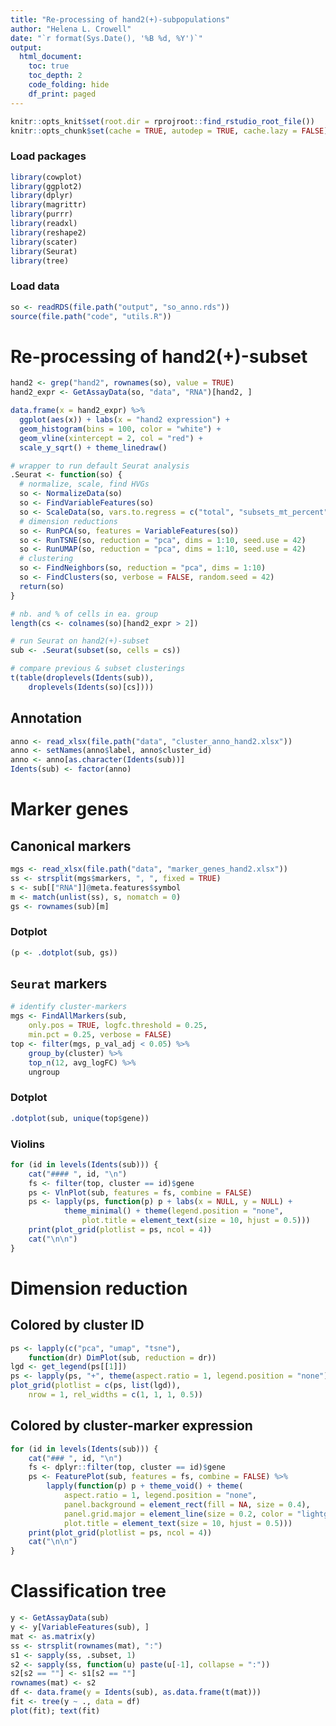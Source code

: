```yaml
---
title: "Re-processing of hand2(+)-subpopulations"
author: "Helena L. Crowell"
date: "`r format(Sys.Date(), '%B %d, %Y')`"
output: 
  html_document:
    toc: true
    toc_depth: 2
    code_folding: hide
    df_print: paged
---
```


```r
knitr::opts_knit$set(root.dir = rprojroot::find_rstudio_root_file())
knitr::opts_chunk$set(cache = TRUE, autodep = TRUE, cache.lazy = FALSE)
```

### Load packages

```r
library(cowplot)
library(ggplot2)
library(dplyr)
library(magrittr)
library(purrr)
library(readxl)
library(reshape2)
library(scater)
library(Seurat)
library(tree)
```

### Load data

```r
so <- readRDS(file.path("output", "so_anno.rds"))
source(file.path("code", "utils.R"))
```

# Re-processing of hand2(+)-subset

```r
hand2 <- grep("hand2", rownames(so), value = TRUE)
hand2_expr <- GetAssayData(so, "data", "RNA")[hand2, ]

data.frame(x = hand2_expr) %>% 
  ggplot(aes(x)) + labs(x = "hand2 expression") +
  geom_histogram(bins = 100, color = "white") +
  geom_vline(xintercept = 2, col = "red") +
  scale_y_sqrt() + theme_linedraw()
```

```r
# wrapper to run default Seurat analysis
.Seurat <- function(so) {
  # normalize, scale, find HVGs
  so <- NormalizeData(so)
  so <- FindVariableFeatures(so)
  so <- ScaleData(so, vars.to.regress = c("total", "subsets_mt_percent"))
  # dimension reductions
  so <- RunPCA(so, features = VariableFeatures(so))
  so <- RunTSNE(so, reduction = "pca", dims = 1:10, seed.use = 42)
  so <- RunUMAP(so, reduction = "pca", dims = 1:10, seed.use = 42)
  # clustering
  so <- FindNeighbors(so, reduction = "pca", dims = 1:10)
  so <- FindClusters(so, verbose = FALSE, random.seed = 42)
  return(so)
}
```

```r
# nb. and % of cells in ea. group
length(cs <- colnames(so)[hand2_expr > 2])

# run Seurat on hand2(+)-subset
sub <- .Seurat(subset(so, cells = cs))

# compare previous & subset clusterings
t(table(droplevels(Idents(sub)), 
    droplevels(Idents(so)[cs])))
```

## Annotation

```r
anno <- read_xlsx(file.path("data", "cluster_anno_hand2.xlsx"))
anno <- setNames(anno$label, anno$cluster_id)
anno <- anno[as.character(Idents(sub))]
Idents(sub) <- factor(anno)
```

# Marker genes

## Canonical markers

```r
mgs <- read_xlsx(file.path("data", "marker_genes_hand2.xlsx"))
ss <- strsplit(mgs$markers, ", ", fixed = TRUE)
s <- sub[["RNA"]]@meta.features$symbol
m <- match(unlist(ss), s, nomatch = 0)
gs <- rownames(sub)[m]
```

### Dotplot

```r
(p <- .dotplot(sub, gs))
```

## `Seurat` markers

```r
# identify cluster-markers
mgs <- FindAllMarkers(sub,
    only.pos = TRUE, logfc.threshold = 0.25, 
    min.pct = 0.25, verbose = FALSE)
top <- filter(mgs, p_val_adj < 0.05) %>% 
    group_by(cluster) %>% 
    top_n(12, avg_logFC) %>% 
    ungroup
```

### Dotplot

```r
.dotplot(sub, unique(top$gene))
```

### Violins {.tabset}

```r
for (id in levels(Idents(sub))) {
    cat("#### ", id, "\n")
    fs <- filter(top, cluster == id)$gene
    ps <- VlnPlot(sub, features = fs, combine = FALSE)
    ps <- lapply(ps, function(p) p + labs(x = NULL, y = NULL) + 
            theme_minimal() + theme(legend.position = "none", 
                plot.title = element_text(size = 10, hjust = 0.5)))
    print(plot_grid(plotlist = ps, ncol = 4))
    cat("\n\n")
}
```

# Dimension reduction

## Colored by cluster ID

```r
ps <- lapply(c("pca", "umap", "tsne"), 
    function(dr) DimPlot(sub, reduction = dr))
lgd <- get_legend(ps[[1]])
ps <- lapply(ps, "+", theme(aspect.ratio = 1, legend.position = "none"))
plot_grid(plotlist = c(ps, list(lgd)),
    nrow = 1, rel_widths = c(1, 1, 1, 0.5))
```

## Colored by cluster-marker expression {.tabset}

```r
for (id in levels(Idents(sub))) {
    cat("### ", id, "\n")
    fs <- dplyr::filter(top, cluster == id)$gene
    ps <- FeaturePlot(sub, features = fs, combine = FALSE) %>% 
        lapply(function(p) p + theme_void() + theme(
            aspect.ratio = 1, legend.position = "none", 
            panel.background = element_rect(fill = NA, size = 0.4),
            panel.grid.major = element_line(size = 0.2, color = "lightgrey"),
            plot.title = element_text(size = 10, hjust = 0.5)))
    print(plot_grid(plotlist = ps, ncol = 4))
    cat("\n\n")
}
```

# Classification tree {.tabset}

```r
y <- GetAssayData(sub)
y <- y[VariableFeatures(sub), ]
mat <- as.matrix(y)
ss <- strsplit(rownames(mat), ":")
s1 <- sapply(ss, .subset, 1)
s2 <- sapply(ss, function(u) paste(u[-1], collapse = ":"))
s2[s2 == ""] <- s1[s2 == ""]
rownames(mat) <- s2
df <- data.frame(y = Idents(sub), as.data.frame(t(mat)))
fit <- tree(y ~ ., data = df)
plot(fit); text(fit)
```
